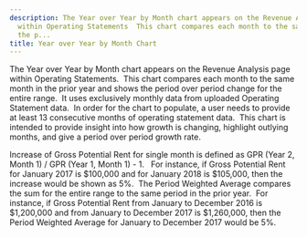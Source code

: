 ```yaml
---
description: The Year over Year by Month chart appears on the Revenue Analysis page
  within Operating Statements  This chart compares each month to the same month in
  the p...
title: Year over Year by Month Chart
---
```


The Year over Year by Month chart appears on the Revenue Analysis page within Operating Statements.  This chart compares each month to the same month in the prior year and shows the period over period change for the entire range.  It uses exclusively monthly data from uploaded Operating Statement data.  In order for the chart to populate, a user needs to provide at least 13 consecutive months of operating statement data.  This chart is intended to provide insight into how growth is changing, highlight outlying months, and give a period over period growth rate.


Increase of Gross Potential Rent for single month is defined as GPR (Year 2, Month 1) / GPR (Year 1, Month 1) - 1.   For instance, if Gross Potential Rent for January 2017 is $100,000 and for January 2018 is $105,000, then the increase would be shown as 5%.  The Period Weighted Average compares the sum for the entire range to the same period in the prior year.  For instance, if Gross Potential Rent from January to December 2016 is $1,200,000 and from January to December 2017 is $1,260,000, then the Period Weighted Average for January to December 2017 would be 5%.  


<Frame>
  <img src="/images/rediq/b9d18ab6a9bd94d49ac730283dec2252a58316ea.png" alt="" />
</Frame>